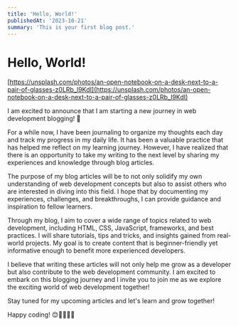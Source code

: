 ```yaml
---
title: 'Hello, World!'
publishedAt: '2023-10-21'
summary: 'This is your first blog post.'
---
```


# Hello, World!

[https://unsplash.com/photos/an-open-notebook-on-a-desk-next-to-a-pair-of-glasses-z0LRb_l9KdI](https://unsplash.com/photos/an-open-notebook-on-a-desk-next-to-a-pair-of-glasses-z0LRb_l9KdI)

I am excited to announce that I am starting a new journey in web development blogging! 🚀

For a while now, I have been journaling to organize my thoughts each day and track my progress in my daily life. It has been a valuable practice that has helped me reflect on my learning journey. However, I have realized that there is an opportunity to take my writing to the next level by sharing my experiences and knowledge through blog articles.

The purpose of my blog articles will be to not only solidify my own understanding of web development concepts but also to assist others who are interested in diving into this field. I hope that by documenting my experiences, challenges, and breakthroughs, I can provide guidance and inspiration to fellow learners.

Through my blog, I aim to cover a wide range of topics related to web development, including HTML, CSS, JavaScript, frameworks, and best practices. I will share tutorials, tips and tricks, and insights gained from real-world projects. My goal is to create content that is beginner-friendly yet informative enough to benefit more experienced developers.

I believe that writing these articles will not only help me grow as a developer but also contribute to the web development community. I am excited to embark on this blogging journey and I invite you to join me as we explore the exciting world of web development together!

Stay tuned for my upcoming articles and let's learn and grow together!

Happy coding! 😊👩‍💻👨‍💻
